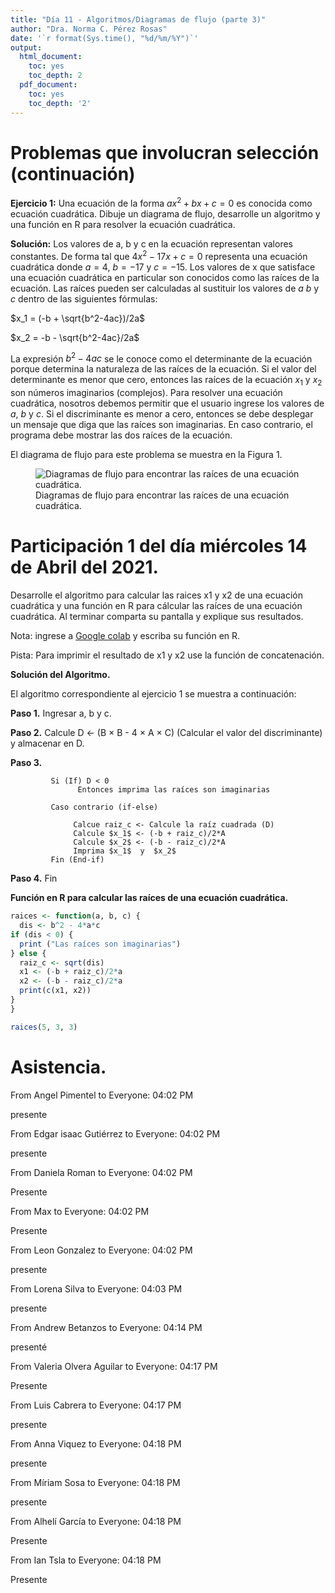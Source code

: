 ---
title: "Día 11 - Algoritmos/Diagramas de flujo (parte 3)"
author: "Dra. Norma C. Pérez Rosas"
date: '`r format(Sys.time(), "%d/%m/%Y")`'
output:
  html_document:
    toc: yes
    toc_depth: 2
  pdf_document:
    toc: yes
    toc_depth: '2'
---

# Problemas que involucran selección (continuación)

**Ejercicio 1:** Una ecuación de la forma $ax^2 + bx + c = 0$ es conocida como ecuación cuadrática. Dibuje un diagrama de flujo, desarrolle un algoritmo y una función en R para resolver la ecuación cuadrática. 


**Solución:** Los valores de a, b y c en la ecuación representan valores constantes. De forma tal que $4x^2 -17x + c = 0$ representa una ecuación cuadrática donde $a = 4$, $b=-17$ y $c=-15$. Los valores de x que satisface una ecuación cuadrática en particular son conocidos como las raíces de la ecuación. Las raíces pueden ser calculadas al sustituir los valores de $a$ $b$ y $c$ dentro de las siguientes fórmulas:


$x_1 = (-b + \sqrt{b^2-4ac})/2a$

$x_2 = -b - \sqrt{b^2-4ac}/2a$

La expresión $b^2-4ac$ se le conoce como el determinante de la ecuación porque determina la naturaleza de las raíces de la ecuación. Si el valor del determinante es menor que cero, entonces las raíces de la ecuación $x_1$ y $x_2$ son números imaginarios (complejos). Para resolver una ecuación cuadrática, nosotros debemos permitir que el usuario ingrese los valores de $a$, $b$ y $c$. Si el discriminante es menor a cero, entonces se debe desplegar un mensaje que diga que las raíces son imaginarias. En caso contrario, el programa debe mostrar las dos raíces de la ecuación. 

El diagrama de flujo para este problema se muestra en la Figura 1. 

![Diagramas de flujo para encontrar las raíces de una ecuación cuadrática.](raiz4.png)

# Participación 1 del día miércoles 14 de Abril del 2021.

Desarrolle el algoritmo para calcular las raices x1 y x2 de una ecuación cuadrática y una función en R para cálcular las raíces de una ecuación cuadrática. Al terminar comparta su pantalla y explique sus resultados. 

Nota: ingrese a [Google colab](https://colab.research.google.com/#create=true&language=r) y escriba su función en R.

Pista: Para imprimir el resultado de x1 y x2 use la función de concatenación. 


**Solución del Algoritmo.**

El algoritmo correspondiente al ejercicio 1 se muestra a continuación: 

**Paso 1.** Ingresar a, b y c.

**Paso 2.** Calcule D $\leftarrow$ (B $\times$ B - 4 $\times$ A $\times$ C) (Calcular el valor del discriminante) y almacenar en D.

**Paso 3.**
             
             Si (If) D < 0
                   Entonces imprima las raíces son imaginarias 

             Caso contrario (if-else)    
                
                  Calcue raiz_c <- Calcule la raíz cuadrada (D)
                  Calcule $x_1$ <- (-b + raiz_c)/2*A
                  Calcule $x_2$ <- (-b - raiz_c)/2*A
                  Imprima $x_1$  y  $x_2$
             Fin (End-if)


**Paso 4.** Fin 

**Función en R para calcular las raíces de una ecuación cuadrática.**



```{r}
raices <- function(a, b, c) {
  dis <- b^2 - 4*a*c
if (dis < 0) {
  print ("Las raíces son imaginarias")
} else {
  raiz_c <- sqrt(dis) 
  x1 <- (-b + raiz_c)/2*a 
  x2 <- (-b - raiz_c)/2*a
  print(c(x1, x2))
} 
}

raices(5, 3, 3)
```

# Asistencia.

From Angel Pimentel to Everyone:  04:02 PM

presente

From Edgar isaac Gutiérrez to Everyone:  04:02 PM

presente

From Daniela Roman to Everyone:  04:02 PM

Presente

From Max to Everyone:  04:02 PM

Presente

From Leon Gonzalez to Everyone:  04:02 PM

presente

From Lorena Silva to Everyone:  04:03 PM

presente

From Andrew Betanzos to Everyone:  04:14 PM

presenté

From Valeria Olvera Aguilar to Everyone:  04:17 PM

Presente

From Luis Cabrera to Everyone:  04:17 PM

presente

From Anna Viquez to Everyone:  04:18 PM

presente

From Míriam Sosa to Everyone:  04:18 PM

presente

From Alhelí García to Everyone:  04:18 PM

Presente

From Ian Tsla to Everyone:  04:18 PM

Presente



